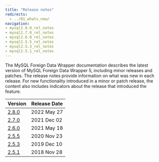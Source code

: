```yaml
---
title: "Release notes"
redirects:
  - ../01_whats_new/
navigation:
- mysql2.8.0_rel_notes
- mysql2.7.0_rel_notes
- mysql2.6.0_rel_notes
- mysql2.5.5_rel_notes
- mysql2.5.3_rel_notes
- mysql2.5.1_rel_notes
---
```


The MySQL Foreign Data Wrapper documentation describes the latest version of MySQL Foreign Data Wrapper 5, including minor releases and patches. The release notes provide information on what was new in each release. For new functionality introduced in a minor or patch release, the content also includes indicators about the release that introduced the feature.

| Version                       | Release Date | 
| ----------------------------- | ------------ | 
| [2.8.0](mysql2.8.0_rel_notes) | 2022 May 27  |
| [2.7.0](mysql2.7.0_rel_notes) | 2021 Dec 02  |
| [2.6.0](mysql2.6.0_rel_notes) | 2021 May 18  |
| [2.5.5](mysql2.5.5_rel_notes) | 2020 Nov 23  |
| [2.5.3](mysql2.5.3_rel_notes) | 2019 Dec 10  |
| [2.5.1](mysql2.5.1_rel_notes) | 2018 Nov 28  |